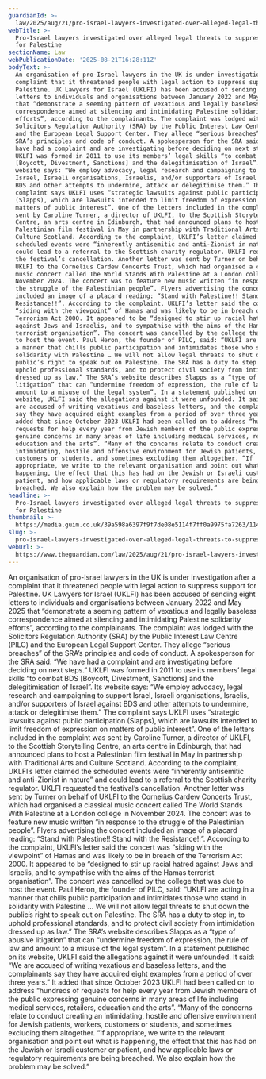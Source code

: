 ```yaml
---
guardianId: >-
  law/2025/aug/21/pro-israel-lawyers-investigated-over-alleged-legal-threats-to-suppress-support-for-palestine
webTitle: >-
  Pro-Israel lawyers investigated over alleged legal threats to suppress support
  for Palestine
sectionName: Law
webPublicationDate: '2025-08-21T16:28:11Z'
bodyText: >-
  An organisation of pro-Israel lawyers in the UK is under investigation after a
  complaint that it threatened people with legal action to suppress support for
  Palestine. UK Lawyers for Israel (UKLFI) has been accused of sending eight
  letters to individuals and organisations between January 2022 and May 2025
  that “demonstrate a seeming pattern of vexatious and legally baseless
  correspondence aimed at silencing and intimidating Palestine solidarity
  efforts”, according to the complainants. The complaint was lodged with the
  Solicitors Regulation Authority (SRA) by the Public Interest Law Centre (PILC)
  and the European Legal Support Center. They allege “serious breaches” of the
  SRA’s principles and code of conduct. A spokesperson for the SRA said: “We
  have had a complaint and are investigating before deciding on next steps.”
  UKLFI was formed in 2011 to use its members’ legal skills “to combat BDS
  [Boycott, Divestment, Sanctions] and the delegitimisation of Israel”. Its
  website says: “We employ advocacy, legal research and campaigning to support
  Israel, Israeli organisations, Israelis, and/or supporters of Israel against
  BDS and other attempts to undermine, attack or delegitimise them.” The
  complaint says UKLFI uses “strategic lawsuits against public participation
  (Slapps), which are lawsuits intended to limit freedom of expression on
  matters of public interest”. One of the letters included in the complaint was
  sent by Caroline Turner, a director of UKLFI, to the Scottish Storytelling
  Centre, an arts centre in Edinburgh, that had announced plans to host a
  Palestinian film festival in May in partnership with Traditional Arts and
  Culture Scotland. According to the complaint, UKLFI’s letter claimed the
  scheduled events were “inherently antisemitic and anti-Zionist in nature” and
  could lead to a referral to the Scottish charity regulator. UKLFI requested
  the festival’s cancellation. Another letter was sent by Turner on behalf of
  UKLFI to the Cornelius Cardew Concerts Trust, which had organised a classical
  music concert called The World Stands With Palestine at a London college in
  November 2024. The concert was to feature new music written “in response to
  the struggle of the Palestinian people”. Flyers advertising the concert
  included an image of a placard reading: “Stand with Palestine!! Stand with the
  Resistance!!”. According to the complaint, UKLFI’s letter said the concert was
  “siding with the viewpoint” of Hamas and was likely to be in breach of the
  Terrorism Act 2000. It appeared to be “designed to stir up racial hatred
  against Jews and Israelis, and to sympathise with the aims of the Hamas
  terrorist organisation”. The concert was cancelled by the college that was due
  to host the event. Paul Heron, the founder of PILC, said: “UKLFI are acting in
  a manner that chills public participation and intimidates those who stand in
  solidarity with Palestine … We will not allow legal threats to shut down the
  public’s right to speak out on Palestine. The SRA has a duty to step in, to
  uphold professional standards, and to protect civil society from intimidation
  dressed up as law.” The SRA’s website describes Slapps as a “type of abusive
  litigation” that can “undermine freedom of expression, the rule of law and
  amount to a misuse of the legal system”. In a statement published on its
  website, UKLFI said the allegations against it were unfounded. It said: “We
  are accused of writing vexatious and baseless letters, and the complainants
  say they have acquired eight examples from a period of over three years.” It
  added that since October 2023 UKLFI had been called on to address “hundreds of
  requests for help every year from Jewish members of the public expressing
  genuine concerns in many areas of life including medical services, retailers,
  education and the arts”. “Many of the concerns relate to conduct creating an
  intimidating, hostile and offensive environment for Jewish patients, workers,
  customers or students, and sometimes excluding them altogether. “If
  appropriate, we write to the relevant organisation and point out what is
  happening, the effect that this has had on the Jewish or Israeli customer or
  patient, and how applicable laws or regulatory requirements are being
  breached. We also explain how the problem may be solved.”
headline: >-
  Pro-Israel lawyers investigated over alleged legal threats to suppress support
  for Palestine
thumbnail: >-
  https://media.guim.co.uk/39a598a6397f9f7de08e5114f7ff0a9975fa7263/1145_13_1327_1062/500.jpg
slug: >-
  pro-israel-lawyers-investigated-over-alleged-legal-threats-to-suppress-support-for-palestine
webUrl: >-
  https://www.theguardian.com/law/2025/aug/21/pro-israel-lawyers-investigated-over-alleged-legal-threats-to-suppress-support-for-palestine
---
```

An organisation of pro-Israel lawyers in the UK is under investigation after a complaint that it threatened people with legal action to suppress support for Palestine. UK Lawyers for Israel (UKLFI) has been accused of sending eight letters to individuals and organisations between January 2022 and May 2025 that “demonstrate a seeming pattern of vexatious and legally baseless correspondence aimed at silencing and intimidating Palestine solidarity efforts”, according to the complainants. The complaint was lodged with the Solicitors Regulation Authority (SRA) by the Public Interest Law Centre (PILC) and the European Legal Support Center. They allege “serious breaches” of the SRA’s principles and code of conduct. A spokesperson for the SRA said: “We have had a complaint and are investigating before deciding on next steps.” UKLFI was formed in 2011 to use its members’ legal skills “to combat BDS [Boycott, Divestment, Sanctions] and the delegitimisation of Israel”. Its website says: “We employ advocacy, legal research and campaigning to support Israel, Israeli organisations, Israelis, and/or supporters of Israel against BDS and other attempts to undermine, attack or delegitimise them.” The complaint says UKLFI uses “strategic lawsuits against public participation (Slapps), which are lawsuits intended to limit freedom of expression on matters of public interest”. One of the letters included in the complaint was sent by Caroline Turner, a director of UKLFI, to the Scottish Storytelling Centre, an arts centre in Edinburgh, that had announced plans to host a Palestinian film festival in May in partnership with Traditional Arts and Culture Scotland. According to the complaint, UKLFI’s letter claimed the scheduled events were “inherently antisemitic and anti-Zionist in nature” and could lead to a referral to the Scottish charity regulator. UKLFI requested the festival’s cancellation. Another letter was sent by Turner on behalf of UKLFI to the Cornelius Cardew Concerts Trust, which had organised a classical music concert called The World Stands With Palestine at a London college in November 2024. The concert was to feature new music written “in response to the struggle of the Palestinian people”. Flyers advertising the concert included an image of a placard reading: “Stand with Palestine!! Stand with the Resistance!!”. According to the complaint, UKLFI’s letter said the concert was “siding with the viewpoint” of Hamas and was likely to be in breach of the Terrorism Act 2000. It appeared to be “designed to stir up racial hatred against Jews and Israelis, and to sympathise with the aims of the Hamas terrorist organisation”. The concert was cancelled by the college that was due to host the event. Paul Heron, the founder of PILC, said: “UKLFI are acting in a manner that chills public participation and intimidates those who stand in solidarity with Palestine … We will not allow legal threats to shut down the public’s right to speak out on Palestine. The SRA has a duty to step in, to uphold professional standards, and to protect civil society from intimidation dressed up as law.” The SRA’s website describes Slapps as a “type of abusive litigation” that can “undermine freedom of expression, the rule of law and amount to a misuse of the legal system”. In a statement published on its website, UKLFI said the allegations against it were unfounded. It said: “We are accused of writing vexatious and baseless letters, and the complainants say they have acquired eight examples from a period of over three years.” It added that since October 2023 UKLFI had been called on to address “hundreds of requests for help every year from Jewish members of the public expressing genuine concerns in many areas of life including medical services, retailers, education and the arts”. “Many of the concerns relate to conduct creating an intimidating, hostile and offensive environment for Jewish patients, workers, customers or students, and sometimes excluding them altogether. “If appropriate, we write to the relevant organisation and point out what is happening, the effect that this has had on the Jewish or Israeli customer or patient, and how applicable laws or regulatory requirements are being breached. We also explain how the problem may be solved.”
